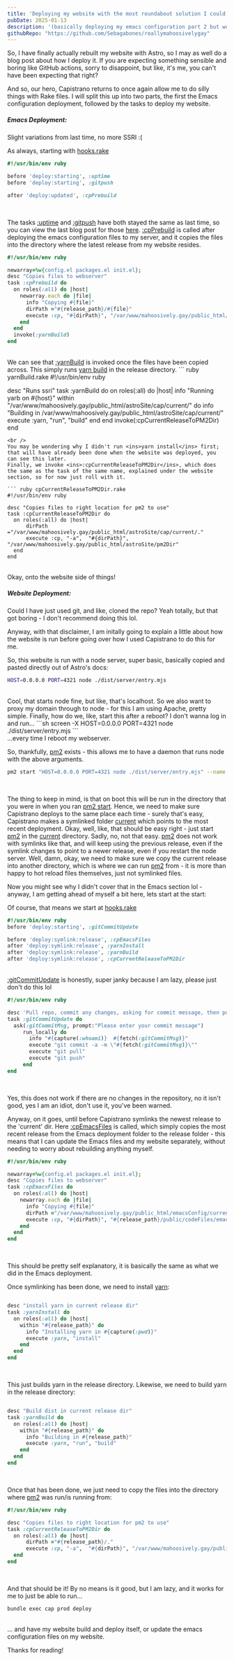 ```yaml
---
title: 'Deploying my website with the most roundabout solution I could think of'
pubDate: 2025-01-13
description: '(basically deploying my emacs configuration part 2 but worse)'
githubRepo: "https://github.com/Sebagabones/reallymahoosivelygay"
---
```


So, I have finally actually rebuilt my website with Astro, so I may as well do a blog post about how I deploy it.
If you are expecting something sensible and boring like GitHub actions, sorry to disappoint, but like, it's me, you can't have been expecting that right?

And so, our hero, Capistrano returns to once again allow me to do silly things with Rake files. I will split this up into two parts, the first the Emacs configuration deployment, followed by the tasks to deploy my website.

##### Emacs Deployment:
Slight variations from last time, no more SSRI :(

As always, starting with <ins>hooks.rake</ins>

```ruby 
#!/usr/bin/env ruby

before 'deploy:starting', :uptime
before 'deploy:starting', :gitpush

after 'deploy:updated', :cpPrebuild
```
<br/>

The tasks <ins>:uptime</ins> and <ins>:gitpush</ins> have both stayed the same as last time, so you can view the last blog post for those [here](/blog/posts/emacsconfonmywebsite/).
<ins>:cpPrebuild</ins> is called after deploying the emacs configuration files to my server, and it copies the files into the directory where the latest release from my website resides. 
```ruby cpPrebuild.rake
#!/usr/bin/env ruby

newarray=%w{config.el packages.el init.el};
desc "Copies files to webserver"
task :cpPrebuild do
  on roles(:all) do |host|
    newarray.each do |file|
      info "Copying #{file}"
      dirPath ="#{release_path}/#{file}"
      execute :cp, "#{dirPath}", "/var/www/mahoosively.gay/public_html/astroSite/cap/current/public/codeFiles/emacsConfFiles"
    end
  end
  invoke(:yarnBuild)
end
```
<br />
We can see that <ins>:yarnBuild</ins> is invoked once the files have been copied across. This simply runs <ins>yarn build</ins> in the release directory.
``` ruby yarnBuild.rake
#!/usr/bin/env ruby

desc "Runs ssri"
task :yarnBuild do
  on roles(:all) do |host|
    info "Running yarb on #{host}"
    within "/var/www/mahoosively.gay/public_html/astroSite/cap/current/" do
      info "Building in /var/www/mahoosively.gay/public_html/astroSite/cap/current/"
      execute :yarn, "run", "build"
    end
  end
  invoke(:cpCurrentReleaseToPM2Dir)
end
```
<br />
You may be wondering why I didn't run <ins>yarn install</ins> first; that will have already been done when the website was deployed, you can see this later.
Finally, we invoke <ins>:cpCurrentReleaseToPM2Dir</ins>, which does the same as the task of the same name, explained under the website section, so for now just roll with it.

``` ruby cpCurrentReleaseToPM2Dir.rake
#!/usr/bin/env ruby

desc "Copies files to right location for pm2 to use"
task :cpCurrentReleaseToPM2Dir do
  on roles(:all) do |host|
      dirPath ="/var/www/mahoosively.gay/public_html/astroSite/cap/current/."
      execute :cp, "-a",  "#{dirPath}", "/var/www/mahoosively.gay/public_html/astroSite/pm2Dir"
  end
end
```
<br />
Okay, onto the website side of things!

##### Website Deployment:
Could I have just used git, and like, cloned the repo? Yeah totally, but that got boring - I don't recommend doing this lol.

Anyway, with that disclaimer, I am initally going to explain a little about how the website is run before going over how I used Capistrano to do this for me.

So, this website is run with a node server, super basic, basically copied and pasted directly out of Astro's docs:
```sh
HOST=0.0.0.0 PORT=4321 node ./dist/server/entry.mjs
```
<br />
Cool, that starts node fine, but like, that's localhost. 
So we also want to proxy my domain through to node - for this I am using Apache, pretty simple. 
Finally, how do we, like, start this after a reboot? I don't wanna log in and run...
```sh
screen -X HOST=0.0.0.0 PORT=4321 node ./dist/server/entry.mjs
```
<br />
...every time I reboot my webserver.

So, thankfully, <ins>pm2</ins> exists - this allows me to have a daemon that runs node with the above arguments.

```sh
pm2 start "HOST=0.0.0.0 PORT=4321 node ./dist/server/entry.mjs" --name mainwebsite && pm2 save && pm2 startup
```
<br />

The thing to keep in mind, is that on boot this will be run in the directory that you were in when you ran <ins>pm2 start</ins>.
Hence, we need to make sure Capistrano deploys to the same place each time - surely that's easy, Capistrano makes a symlinked folder <ins>current</ins> which points to the most recent deployment.
Okay, well, like, that should be easy right - just start <ins>pm2</ins> in the <ins>current</ins> directory. 
Sadly, no, not that easy. <ins>pm2</ins> does not work with symlinks like that, and will keep using the previous release, even if the symlink changes to point to a newer release, even if you restart the node server.
Well, damn, okay, we need to make sure we copy the current release into another directory, which is where we can run <ins>pm2</ins> from - it is more than happy to hot reload files themselves, just not symlinked files.

Now you might see why I didn't cover that in the Emacs section lol - anyway, I am getting ahead of myself a bit here, lets start at the start:

Of course, that means we start at <ins>hooks.rake</ins>
```ruby hooks.rake
#!/usr/bin/env ruby
before 'deploy:starting', :gitCommitUpdate

before 'deploy:symlink:release', :cpEmacsFiles
after 'deploy:symlink:release', :yarnInstall
after 'deploy:symlink:release', :yarnBuild
after 'deploy:symlink:release', :cpCurrentReleaseToPM2Dir
```
<br />
<ins>:gitCommitUpdate</ins> is honestly, super janky because I am lazy, please just don't do this lol

``` ruby gitCommitUpdate.rake
#!/usr/bin/env ruby

desc 'Pull repo, commit any changes, asking for commit message, then push'
task :gitCommitUpdate do
  ask(:gitCommitMsg, prompt:"Please enter your commit message")
     run_locally do
       info "#{capture(:whoami)}  #{fetch(:gitCommitMsg)}"
       execute "git commit -a -m \"#{fetch(:gitCommitMsg)}\""
       execute "git pull"
       execute "git push"
     end
end
```
<br />

Yes, this does not work if there are no changes in the repository, no it isn't good, yes I am an idiot, don't use it, you've been warned.

Anyway, on it goes, until before Capistrano symlinks the newest release to the 'current' dir. Here <ins>:cpEmacsFiles</ins> is called, which simply copies the most recent release from the Emacs deployment folder to the release folder - this means that I can update the Emacs files and my website separately, without needing to worry about rebuilding anything myself. 
``` ruby cpEmacsFiles.rake
#!/usr/bin/env ruby

newarray=%w{config.el packages.el init.el};
desc "Copies files to webserver"
task :cpEmacsFiles do
  on roles(:all) do |host|
    newarray.each do |file|
      info "Copying #{file}"
      dirPath ="/var/www/mahoosively.gay/public_html/emacsConfig/current/#{file}"
      execute :cp, "#{dirPath}", "#{release_path}/public/codeFiles/emacsConfFiles"
    end
  end
end
```
<br />

This should be pretty self explanatory, it is basically the same as what we did in the Emacs deployment.

Once symlinking has been done, we need to install <ins>yarn</ins>:

```ruby yarnInstall.rake

desc "install yarn in current release dir"
task :yarnInstall do
  on roles(:all) do |host|
    within "#{release_path}" do
      info "Installing yarn in #{capture(:pwd)}"
      execute :yarn, "install"
    end
  end
end
```
<br />

This just builds yarn in the release directory. Likewise, we need to build yarn in the release directory:

```ruby yarnBuild

desc "Build dist in current release dir"
task :yarnBuild do
  on roles(:all) do |host|
    within "#{release_path}" do
      info "Building in #{release_path}"
      execute :yarn, "run", "build"
    end
  end
end
```
<br />

Once that has been done, we just need to copy the files into the directory where <ins>pm2</ins> was run/is running from:

```ruby cpCurrentReleaseToPM2Dir
#!/usr/bin/env ruby

desc "Copies files to right location for pm2 to use"
task :cpCurrentReleaseToPM2Dir do
  on roles(:all) do |host|
      dirPath ="#{release_path}/."
      execute :cp, "-a",  "#{dirPath}", "/var/www/mahoosively.gay/public_html/astroSite/pm2Dir"
  end
end
```
<br />

And that should be it! By no means is it good, but I am lazy, and it works for me to just be able to run...
```shell
bundle exec cap prod deploy
```
<br />
... and have my website build and deploy itself, or update the emacs configuration files on my website.

Thanks for reading!

